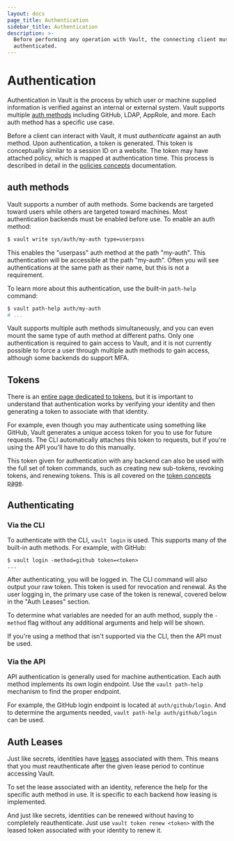```yaml
---
layout: docs
page_title: Authentication
sidebar_title: Authentication
description: >-
  Before performing any operation with Vault, the connecting client must be
  authenticated.
---
```


# Authentication

Authentication in Vault is the process by which user or machine supplied
information is verified against an internal or external system. Vault supports
multiple [auth methods](/vault/docs/auth) including GitHub,
LDAP, AppRole, and more. Each auth method has a specific use case.

Before a client can interact with Vault, it must _authenticate_ against an
auth method. Upon authentication, a token is generated. This token is
conceptually similar to a session ID on a website. The token may have attached
policy, which is mapped at authentication time. This process is described in
detail in the [policies concepts](/vault/docs/concepts/policies) documentation.

## auth methods

Vault supports a number of auth methods. Some backends are targeted
toward users while others are targeted toward machines. Most authentication
backends must be enabled before use. To enable an auth method:

```sh
$ vault write sys/auth/my-auth type=userpass
```

This enables the "userpass" auth method at the path "my-auth". This
authentication will be accessible at the path "my-auth". Often you will see
authentications at the same path as their name, but this is not a requirement.

To learn more about this authentication, use the built-in `path-help` command:

```sh
$ vault path-help auth/my-auth
# ...
```

Vault supports multiple auth methods simultaneously, and you can even
mount the same type of auth method at different paths. Only one
authentication is required to gain access to Vault, and it is not currently
possible to force a user through multiple auth methods to gain
access, although some backends do support MFA.

## Tokens

There is an [entire page dedicated to tokens](/vault/docs/concepts/tokens),
but it is important to understand that authentication works by verifying
your identity and then generating a token to associate with that identity.

For example, even though you may authenticate using something like GitHub,
Vault generates a unique access token for you to use for future requests.
The CLI automatically attaches this token to requests, but if you're using
the API you'll have to do this manually.

This token given for authentication with any backend can also be used
with the full set of token commands, such as creating new sub-tokens,
revoking tokens, and renewing tokens. This is all covered on the
[token concepts page](/vault/docs/concepts/tokens).

## Authenticating

### Via the CLI

To authenticate with the CLI, `vault login` is used. This supports many
of the built-in auth methods. For example, with GitHub:

```
$ vault login -method=github token=<token>
...
```

After authenticating, you will be logged in. The CLI command will also
output your raw token. This token is used for revocation and renewal.
As the user logging in, the primary use case of the token is renewal,
covered below in the "Auth Leases" section.

To determine what variables are needed for an auth method,
supply the `-method` flag without any additional arguments and help
will be shown.

If you're using a method that isn't supported via the CLI, then the API
must be used.

### Via the API

API authentication is generally used for machine authentication. Each
auth method implements its own login endpoint. Use the `vault path-help`
mechanism to find the proper endpoint.

For example, the GitHub login endpoint is located at `auth/github/login`.
And to determine the arguments needed, `vault path-help auth/github/login` can
be used.

## Auth Leases

Just like secrets, identities have
[leases](/vault/docs/concepts/lease) associated with them. This means that
you must reauthenticate after the given lease period to continue accessing
Vault.

To set the lease associated with an identity, reference the help for
the specific auth method in use. It is specific to each backend
how leasing is implemented.

And just like secrets, identities can be renewed without having to
completely reauthenticate. Just use `vault token renew <token>` with the
leased token associated with your identity to renew it.
